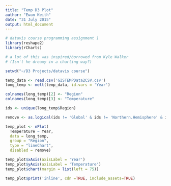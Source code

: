 ```yaml
---
title: "Temp D3 Plot"
author: "Ewan Keith"
date: "31 July 2015"
output: html_document
---
```



```r
# datavis course programming assignment 1
library(reshape2)
library(rCharts)

# a lot of this was inspired/borrowed from Kyle Walker 
# (Isn't he dreamy in a charting way?)

setwd("~/D3 Projects/datavis course")

temp_data <- read.csv('GISTEMPData2CSV.csv')
long_temp <- melt(temp_data, id.vars = 'Year')

colnames(long_temp)[2] <- "Region"
colnames(long_temp)[3] <- "Temperature"

ids <- unique(long_temp$Region)

remove <- as.logical(ids != 'Global' & ids != 'Northern.Hemisphere' & ids != 'Southern.Hemisphere')

temp_plot <- nPlot(
  Temperature ~ Year, 
  data = long_temp, 
  group = "Region",
  type = "lineChart",
  disabled = remove)

temp_plot$xAxis(axisLabel = 'Year')
temp_plot$yAxis(axisLabel = 'Temperature')
temp_plot$chart(margin = list(left = 75))

temp_plot$print('inline', cdn =TRUE, include_assets=TRUE)
```


